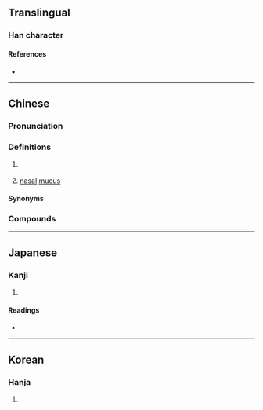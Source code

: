 {{character info}}
==Translingual==

===Han character===
{{Han char|rn=85|rad=水|as=14|sn=17|four=36146|canj=EHUL|ids=⿰氵鼻}}

====References====
* {{Han ref|kx=0655.350|dkj=18496|dj=1066.080|hdz=31770.070|uh=6FDE|ud=28638|bh=ED57|bd=60759}}

----

==Chinese==
{{zh-forms}}

===Pronunciation===
{{zh-pron
|m=pì,bì
|c=pei3
|h=pfs=phi
|mc=y
|oc=y
|ma=
|cat=n
}}
{{zh-attn-split}}

===Definitions===
{{zh-hanzi}}

# {{lb|zh|onomatopoeia}} {{n-g|the [[roar]] of [[surging]] [[waves]]}}
# {{lb|zh|Hakka}} [[nasal]] [[mucus]]

====Synonyms====
{{zh-dial|鼻涕}}

===Compounds===
{{zh-der|懿濞|澎濞|滂濞}}

{{zh-cat|Bodily fluids}}

----

==Japanese==

===Kanji===
{{ja-kanji|grade=|rs=水14}}

# {{rfdef|ja|sort=水14}}

====Readings====
* {{ja-readings|on=ひ,へい,はい,び|kun=}}

----

==Korean==

===Hanja===
{{ko-hanja|비}}

# {{rfdef|ko|sort=水14}}